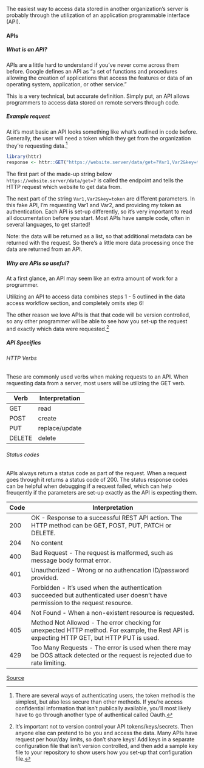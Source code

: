 The easiest way to access data stored in another organization's server is probably through the utilization of an application programmable interface (API).

#### APIs {-}

##### What is an API? {-}

APIs are a little hard to understand if you've never come across them before. Google defines an API as "a set of functions and procedures allowing the creation of applications that access the features or data of an operating system, application, or other service."

This is a very technical, but accurate definition. Simply put, an API allows programmers to access data stored on remote servers through code. 

##### Example request {-}

At it's most basic an API looks something like what's outlined in code before. Generally, the user will need a token which they get from the organization they're requesting data.^[There are several ways of authenticating users, the token method is the simplest, but also less secure than other methods. If you're access confidential information that isn't publically available, you'll most likely have to go through another type of authentical called Oauth.]

```r
library(httr)
response <- httr::GET("https://website.server/data/get=?Var1,Var2&key=token")
```

The first part of the made-up string below `https://website.server/data/get=?` is called the endpoint and tells the HTTP request which website to get data from. 

The next part of the string `Var1,Var2&key=token` are different parameters. In this fake API, I'm requesting Var1 and Var2, and providing my token as authentication. Each API is set-up differently, so it's very important to read all documentation before you start. Most APIs have sample code, often in several languages, to get started!

Note: the data will be returned as a list, so that additional metadata can be returned with the request. So there's a little more data processing once the data are returned from an API. 

##### Why are APIs so useful? {-}

At a first glance, an API may seem like an extra amount of work for a programmer. 

Utilizing an API to access data combines steps 1 - 5 outlined in the data access workflow section, and completely omits step 6!

The other reason we love APIs is that that code will be version controlled, so any other programmer will be able to see how you set-up the request and exactly which data were requested.^[It's important not to version control your API tokens/keys/secrets. Then anyone else can pretend to be you and access the data. Many APIs have request per hour/day limits, so don't share keys! Add keys in a separate configuration file that isn't version controlled, and then add a sample key file to your repository to show users how you set-up that configuration file.]

##### API Specifics {-}

###### HTTP Verbs {-}

These are commonly used verbs when making requests to an API. When requesting data from a server, most users will be utilizing the GET verb. 

|Verb|Interpretation|
|----|--------------|
|GET|read|
|POST|create|
|PUT|replace/update|
|DELETE|delete|

###### Status codes {-}

APIs always return a status code as part of the request. When a request goes through it returns a status code of 200. The status response codes can be helpful when debugging if a request failed, which can help freuqently if the parameters are set-up exactly as the API is expecting them.

|Code|Interpretation|
|----|------------------------------------------------------------|
|200 |OK - Response to a successful REST API action. The HTTP method can be GET, POST, PUT, PATCH or DELETE.|
|204 |No content|
|400 |Bad Request - The request is malformed, such as message body format error.|
|401 |Unauthorized - Wrong or no authencation ID/password provided.|
|403 |Forbidden - It's used when the authentication succeeded but authenticated user doesn't have permission to the request resource.|
|404 |Not Found - When a non-existent resource is requested.|
|405 |Method Not Allowed - The error checking for unexpected HTTP method. For example, the Rest API is expecting HTTP GET, but HTTP PUT is used.|
|429 |Too Many Requests - The error is used when there may be DOS attack detected or the request is rejected due to rate limiting.|

[Source](https://blog.restcase.com/top-5-rest-api-security-guidelines)
